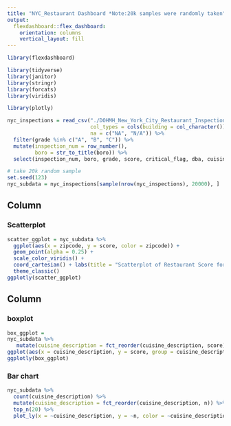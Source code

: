 ```yaml
---
title: "NYC_Restaurant Dashboard *Note:20k samples were randomly taken"
output: 
  flexdashboard::flex_dashboard:
    orientation: columns
    vertical_layout: fill
---
```


```r
library(flexdashboard)
```

```r
library(tidyverse)
library(janitor)
library(stringr)
library(forcats)
library(viridis)

library(plotly)
```



```r
nyc_inspections = read_csv("./DOHMH_New_York_City_Restaurant_Inspection_Results.csv.gz", 
                           col_types = cols(building = col_character()),
                           na = c("NA", "N/A")) %>% 
  filter(grade %in% c("A", "B", "C")) %>% 
  mutate(inspection_num = row_number(),   
         boro = str_to_title(boro)) %>% 
  select(inspection_num, boro, grade, score, critical_flag, dba, cuisine_description, zipcode, violation_description)

# take 20k random sample
set.seed(123)
nyc_subdata = nyc_inspections[sample(nrow(nyc_inspections), 20000), ]
```

Column {data-width=650}
-----------------------------------------------------------------------

### Scatterplot

```r
scatter_ggplot = nyc_subdata %>%
  ggplot(aes(x = zipcode, y = score, color = zipcode)) +
  geom_point(alpha = 0.25) +
  scale_color_viridis() +
  coord_cartesian() + labs(title = "Scatterplot of Restaurant Score for Zipcodes", x = "Zipcodes", y = "Restaurant Score") +
  theme_classic()
ggplotly(scatter_ggplot)
```

Column {data-width=350}
-----------------------------------------------------------------------

### boxplot

```r
box_ggplot =
nyc_subdata %>% 
   mutate(cuisine_description = fct_reorder(cuisine_description, score)) %>%
ggplot(aes(x = cuisine_description, y = score, group = cuisine_description)) + geom_boxplot(aes(color = cuisine_description)) + labs(title = "Boxplot of the restaurant score for different cusine type in NYC", x = "cuisine type", y = "Restuarant Score") + theme_classic() + theme(axis.text.x = element_text(hjust = 1), plot.title = element_text(hjust = 0.5))
ggplotly(box_ggplot)
```

### Bar chart

```r
nyc_subdata %>% 
  count(cuisine_description) %>% 
  mutate(cuisine_description = fct_reorder(cuisine_description, n)) %>% 
  top_n(20) %>%
  plot_ly(x = ~cuisine_description, y = ~n, color = ~cuisine_description, type = "bar", colors = "Set2")
```

